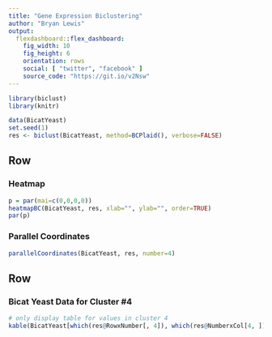 ```yaml
---
title: "Gene Expression Biclustering"
author: "Bryan Lewis"
output: 
  flexdashboard::flex_dashboard:
    fig_width: 10
    fig_height: 6
    orientation: rows
    social: [ "twitter", "facebook" ]
    source_code: "https://git.io/v2Nsw"
---
```



```r
library(biclust)
library(knitr)

data(BicatYeast)
set.seed(1)
res <- biclust(BicatYeast, method=BCPlaid(), verbose=FALSE)
```
Row
-------------------------------------
    
### Heatmap
    
```r
p = par(mai=c(0,0,0,0))
heatmapBC(BicatYeast, res, xlab="", ylab="", order=TRUE)
par(p)
```

### Parallel Coordinates
    
```r
parallelCoordinates(BicatYeast, res, number=4)
```
   
Row
-------------------------------------

### Bicat Yeast Data for Cluster #4

```r
# only display table for values in cluster 4
kable(BicatYeast[which(res@RowxNumber[, 4]), which(res@NumberxCol[4, ])])
```
